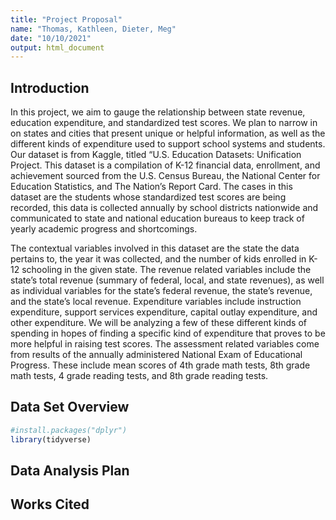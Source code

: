 ```yaml
---
title: "Project Proposal"
name: "Thomas, Kathleen, Dieter, Meg"
date: "10/10/2021"
output: html_document
---
```


## Introduction 

  In this project, we aim to gauge the relationship between state revenue, education expenditure, and standardized test scores. We plan to narrow in on states and cities that present unique or helpful information, as well as the different kinds of expenditure used to support school systems and students. Our dataset is from Kaggle, titled "U.S. Education Datasets: Unification Project. This dataset is a compilation of K-12 financial data, enrollment, and achievement sourced from the U.S. Census Bureau, the National Center for Education Statistics, and The Nation's Report Card. The cases in this dataset are the students whose standardized test scores are being recorded, this data is collected annually by school districts nationwide and communicated to state and national education bureaus to keep track of yearly academic progress and shortcomings. 

  The contextual variables involved in this dataset are the state the data pertains to, the year it was collected, and the number of kids enrolled in K-12 schooling in the given state. The revenue related variables include the state's total revenue (summary of federal, local, and state revenues), as well as individual variables for the state's federal revenue, the state's revenue, and the state's local revenue. Expenditure variables include instruction expenditure, support services expenditure, capital outlay expenditure, and other expenditure. We will be analyzing a few of these different kinds of spending in hopes of finding a specific kind of expenditure that proves to be more helpful in raising test scores. The assessment related variables come from results of the annually administered National Exam of Educational Progress. These include mean scores of 4th grade math tests, 8th grade math tests, 4 grade reading tests, and 8th grade reading tests. 


## Data Set Overview

```r
#install.packages("dplyr")
library(tidyverse)
```




## Data Analysis Plan

## Works Cited




